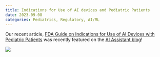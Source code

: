 ```yaml
---
title: Indications for Use of AI devices and Pediatric Patients
date: 2023-09-08
categories: Pediatrics, Regulatory, AI/ML
---
```


Our recent article, [FDA Guide on Indications for Use of AI Devices with Pediatric Patients](assets/Nelson%20et%20al.%20-%202023%20-%20An%20FDA%20Guide%20on%20Indications%20for%20Use%20and%20Device%20Rep.pdf) was recently featured on the [AI Assistant blog](https://www.acrdsi.org/DSIBlog/2023/09/08/The-Need-for-Informed-Use-of-AI-Enabled-Devices-in-Pediatric-Patients)!

![](images/ifu_summary.png)